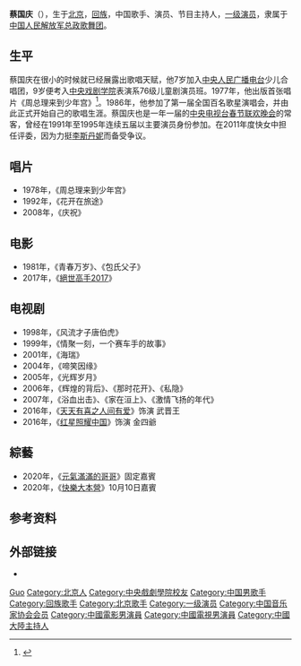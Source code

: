 {{otheruses|蔡国庆}}
{{艺人
| Name = 蔡国庆
| type = 男歌手
| Img = 
| Img_capt = 
| Background = 
| 國籍 = {{PRC}}
| 民族 = 回族
| birth_date = {{Birth date and age|1966|9|17}}<ref>{{cite news |author=贺雅佳 |title=50岁的蔡国庆越活越潇洒：爱谁是谁，过好自己 |url=http://news.ifeng.com/c/7fbAnOlb2cX |accessdate=2020-03-12 |work=新快报 |date=2016-12-23 |archive-url=https://web.archive.org/web/20200312120747/http://news.ifeng.com/c/7fbAnOlb2cX |archive-date=2020-03-12 |dead-url=no }}</ref>
| birth_place = {{CHN}}[[北京市|北京市]]
| Instrument = 
| Genre = 
| Occupation = 歌手、演员、主持人
| 子女 =1
| Years_active = 1986年至今　
| Label = 
| Associated_acts = [[总政歌舞团|总政歌舞团]]
| Influences = 
| URL = 
| Notable_instruments = 
}}
'''蔡国庆'''（{{bd|1966年|9月17日|catIdx=Cai,蔡}}），生于[[北京|北京]]，[[回族|回族]]，中国歌手、演员、节目主持人，[[一级演员|一级演员]]，隶属于[[中国人民解放军|中国人民解放军]][[总政歌舞团|总政歌舞团]]。

== 生平 ==
蔡国庆在很小的时候就已经展露出歌唱天赋，他7岁加入[[中央人民广播电台|中央人民广播电台]]少儿合唱团，9岁便考入[[中央戏剧学院|中央戏剧学院]]表演系76级儿童剧演员班。1977年，他出版首张唱片《周总理来到少年宫》<ref>{{cite news |author=翟翊 |title=蔡国庆称最想演《父子》 生日并非“十一” |url=http://ent.sina.com.cn/s/m/2008-10-03/01592191689.shtml |accessdate=2020-03-12 |work=每日新报 |date=2008-10-03 |archive-url=https://web.archive.org/web/20081009225946/http://ent.sina.com.cn/s/m/2008-10-03/01592191689.shtml |archive-date=2008-10-09 |dead-url=no }}</ref>。1986年，他参加了第一届全国百名歌星演唱会，并由此正式开始自己的歌唱生涯。蔡国庆也是一年一届的[[中国中央电视台|中央电视台]][[春节联欢晚会|春节联欢晚会]]的常客，曾经在1991年至1995年连续五届以主要演员身份参加。在2011年度快女中担任评委，因为力挺[[李斯丹妮|李斯丹妮]]而备受争议。

== 唱片 ==
* 1978年，《周总理来到少年宫》
* 1992年，《花开在旅途》
* 2008年，《庆祝》

== 电影 ==
* 1981年，《青春万岁》、《包氏父子》
* 2017年，《[[絕世高手2017|絕世高手2017]]》

== 电视剧 ==
* 1998年，《风流才子唐伯虎》
* 1999年，《情聚一刻，一个赛车手的故事》
* 2001年，《海瑞》
* 2004年，《啼笑因缘》
* 2005年，《光辉岁月》
* 2006年，《辉煌的背后》、《那时花开》、《私隐》
* 2007年，《浴血出击》、《家在洹上》、《激情飞扬的年代》
* 2016年，《[[天天有喜之人间有爱|天天有喜之人间有爱]]》饰演 武晋王
* 2016年，《[[红星照耀中国_(电视剧)|红星照耀中国]]》饰演 金四爺

== 綜藝 ==
* 2020年，《[[元氣滿滿的哥哥|元氣滿滿的哥哥]]》固定嘉賓
* 2020年，《[[快樂大本營|快樂大本營]]》10月10日嘉賓

== 参考资料 ==
{{reflist}}

== 外部链接 ==
* {{url|http://www.cctv.com/qgds/20060626/101218.shtml http://www.cctv.com/qgds/20060626/101218.shtml|蔡国庆个人简介}}{{失效链接}}

{{爸爸去哪儿}}
{{中国达人秀}}
{{中国音乐家协会第八届理事会}}

{{Authority control}}
{{DEFAULTSORT:Cai蔡}}
[[Category:蔡姓|Guo]]
[[Category:北京人|Category:北京人]]
[[Category:中央戲劇學院校友|Category:中央戲劇學院校友]]
[[Category:中国男歌手|Category:中国男歌手]]
[[Category:回族歌手|Category:回族歌手]]
[[Category:北京歌手|Category:北京歌手]]
[[Category:一级演员|Category:一级演员]]
[[Category:中国音乐家协会会员|Category:中国音乐家协会会员]]
[[Category:中國電影男演員|Category:中國電影男演員]]
[[Category:中國電視男演員|Category:中國電視男演員]]
[[Category:中國大陸主持人|Category:中國大陸主持人]]